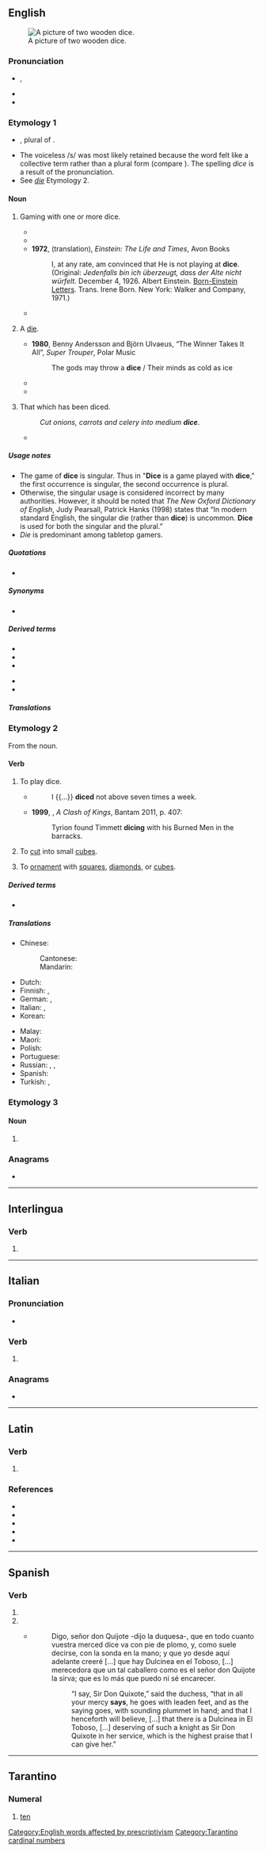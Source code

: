 {{also|Dice}}
==English==
{{wikipedia}}
[[Image:Dices6-1.png|thumb|right|A picture of two wooden dice.]]

===Pronunciation===
* {{enPR|dīs}}, {{IPA|/daɪs/|lang=en}}
* {{audio|en-us-dice.ogg|Audio (US)|lang=en}}
* {{rhymes|aɪs|lang=en}}

===Etymology 1===
* {{etyl|enm|en}} {{m|enm|dys|}}, plural of {{m|enm|dy}}.
* The voiceless /s/ was most likely retained because the word felt like a collective term rather than a plural form (compare {{m|en|pence}}). The spelling ''dice'' is a result of the pronunciation.
* See ''[[die#Etymology 2|die]]'' Etymology 2.

====Noun====
{{en-noun|dice|dices}}

# {{lb|en|uncountable}} Gaming with one or more dice.
#* {{quote-book|title={{w|Heart of Darkness}}|author={{w|Joseph Conrad}}|passage=Or think of a decent young citizen in a toga—perhaps too much '''dice''', you know—coming out here in the train of some prefect, or tax-gatherer, or trader even, to mend his fortunes.|year=1899}}
#* {{quote-book|title=Heredity and the nature of man|author={{w|Theodosius Grigorievich Dobzhansky}}|year=1964|passage=On the other hand, evolution is not a matter of chance, even in the sense in which a game of '''dice''' is a game of chance.}}
#* '''1972''', (translation), ''Einstein: The Life and Times'', Avon Books
#*: I, at any rate, am convinced that He is not playing at '''dice'''.
#*: (Original: ''Jedenfalls bin ich überzeugt, dass der Alte nicht würfelt.'' December 4, 1926. Albert Einstein. [[Born-Einstein Letters]]. Trans. Irene Born. New York: Walker and Company, 1971.)
#* {{quote-book|title=Mathematics and the Unexpected|page=67|author=Ivar Ekeland|year=1990|passage=The problem is that no one can throw a die twice in precisely the same way, and this is why '''dice''' is a game of chance and not a skill.}}
# {{lb|en|countable|proscribed|_|by some; standard in British English}} A [[die#Noun|die]].
#* '''1980''', Benny Andersson and Björn Ulvaeus, “The Winner Takes It All”, ''Super Trouper'', Polar Music
#*: The gods may throw a '''dice''' / Their minds as cold as ice
#* {{quote-book|year=1945|title=Prospero's Cell: A Guide to the Landscape and Manners of the Island of Corfu|author={{w|Lawrence Durrell}}|passage=A white house set like a '''dice''' on a rock already venerable with the scars of wind and water.}}
#* {{quote-book|title=A Companion to Phenomenology and Existentialism|page=106|author={{w|Hubert L. Dreyfus}}, Mark A. Wrathall|year=2009|passage=When we see a '''dice''', we see an object which has six sides, some of which can be seen from where we are, others can be seen if we twist it or move around it.}}
# {{lb|en|uncountable|formerly|_|countable|cooking}} That which has been diced.
#: ''Cut onions, carrots and celery into medium '''dice'''''.
#* {{quote-book|passage=If your worship is inclined to take a small draught of good wine, though not very cool, I have here a calabash full of the best, and some '''dices''' of Tronchon cheese|title=The history and adventures of the renowned Don Quixote|volumes=3-4|by={{w|Miguel de Cervantes}} Saavedra|author={{w|Tobias George Smollett}}|edition=5|year=1782}}

=====Usage notes=====
* The game of '''dice''' is singular. Thus in "'''Dice''' is a game played with '''dice'''," the first occurrence is singular, the second occurrence is plural.
* Otherwise, the singular usage is considered incorrect by many authorities. However, it should be noted that ''The New Oxford Dictionary of English'', Judy Pearsall, Patrick Hanks (1998) states that “In modern standard English, the singular die (rather than '''dice''') is uncommon. '''Dice''' is used for both the singular and the plural.”
* ''Die'' is predominant among tabletop gamers.

=====Quotations=====
* {{seeCites}}

=====Synonyms=====
* {{l|en|astragals}}

=====Derived terms=====
{{rel-top|Terms derived from ''dice'' (noun)}}
* {{l|en|dice game}}
* {{l|en|dicey}}
* {{l|en|no dice}}
{{rel-mid}}
* {{l|en|percentile dice}}
* {{l|en|roll the dice}}
{{rel-bottom}}

=====Translations=====
{{trans-see|polyhedron used in games of chance|die}}

===Etymology 2===
From the noun.

====Verb====
{{en-verb|dic}}

# {{lb|en|intransitive}} To play dice.
#* {{rfdate}} {{w|Shakespeare}}
#*: I {{...}} '''diced''' not above seven times a week.
#* '''1999''', {{w|George RR Martin}}, ''A Clash of Kings'', Bantam 2011, p. 407:
#*: Tyrion found Timmett '''dicing''' with his Burned Men in the barracks.
# {{lb|en|transitive}} To [[cut]] into small [[cube]]s.
# {{lb|en|transitive}} To [[ornament]] with [[square]]s, [[diamond]]s, or [[cube]]s.

=====Derived terms=====
* {{l|en|dice with death}}

=====Translations=====
{{trans-top|to cut into small cubes}}
* Chinese:
*: Cantonese: {{t|yue|切粒|tr=cit3 lap1|sc=Hani}}
*: Mandarin: {{t|cmn|切成丁|tr=qiē chéng dīng|sc=Hani}}
* Dutch: {{t|nl|[[in]] [[blok]]jes [[snijden]]}}
* Finnish: {{t|fi|kuutioida}}, {{t|fi|[[leikata]] [[kuutioiksi]]}}
* German: {{t|de|[[in]] [[Würfel]] [[schneiden]]}}, {{t+|de|würfeln}}
* Italian: {{t|it|fare a dadini}}, {{t|it|tagliare a dadini}}
* Korean: {{t|ko|깎뚝 썰다}}
{{trans-mid}}
* Malay: {{t|ms|potong dadu}}
* Maori: {{t|mi|tapatapahi}}
* Polish: {{t|pl|kroić w kostkę}}
* Portuguese: {{t|pt|[[cortar]] [[em]] [[cubinhos]]}}
* Russian: {{t|ru|[[ре́зать]] [[кубик|ку́биками]]|impf}}, {{t|ru|[[нареза́ть]] [[кубик|ку́биками]]|impf}}, {{t|ru|[[наре́зать]] [[кубик|ку́биками]]|pf}} {{qualifier|imperfective/perfective have different word stress}}
* Spanish: {{t|es|cortar en cubos}}
* Turkish: {{t|tr|[[küp]] [[şekil|şeklinde]] [[doğramak]]}}, {{t|tr|[[zar]] [[şekil|şeklinde]] [[kesmek]]}}
{{trans-bottom}}

===Etymology 3===

====Noun====
{{head|en|noun plural form}}

# {{plural of|die|lang=en}}

===Anagrams===
* {{anagrams|en|-cide|cedi|deci-|iced}}

[[Category:English words affected by prescriptivism]]

----

==Interlingua==

===Verb===
{{head|ia|verb form}}

# {{ia-form of|dic|e}}

----

==Italian==

===Pronunciation===
* {{rhymes|itʃe|lang=it}}

===Verb===
{{head|it|verb form}}

# {{inflection of|dire||3|s|pres|indc|lang=it}}

===Anagrams===
* {{l|it|cedi}}

----

==Latin==

===Verb===
{{la-verb-form|dīce}}

# {{inflection of|dīcō||2|s|pres|actv|impr|lang=la}}

===References===
* {{R:L&S}}
* {{R:Gaffiot}}
* {{R:PersEnc}}
* {{R:Peck}}
* {{R:Smith's Persons}}

----

==Spanish==

===Verb===
{{head|es|verb form}}

# {{es-verb form of|mood=ind|tense=pres|num=s|pers=2|formal=y|ending=ir|decir}}
# {{es-verb form of|mood=ind|tense=pres|num=s|pers=3|ending=ir|decir}}
#* {{sense|“says”}} {{RQ:Cervantes Don Quijote II|XXXII}}
#*: Digo, señor don Quijote -dijo la duquesa-, que en todo cuanto vuestra merced dice va con pie de plomo, y, como suele decirse, con la sonda en la mano; y que yo desde aquí adelante creeré [...] que hay Dulcinea en el Toboso, [...] merecedora que un tal caballero como es el señor don Quijote la sirva; que es lo más que puedo ni sé encarecer.
#*:: “I say, Sir Don Quixote,” said the duchess, “that in all your mercy '''says''', he goes with leaden feet, and as the saying goes, with sounding plummet in hand; and that I henceforth will believe, [...] that there is a Dulcinea in El Toboso, [...] deserving of such a knight as Sir Don Quixote in her service, which is the highest praise that I can give her.”

----

==Tarantino==

===Numeral===
{{head|roa-tar|numeral}}

# [[ten]]

[[Category:Tarantino cardinal numbers]]